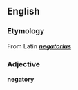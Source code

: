 == English ==
=== Etymology ===
From Latin '''''[[negatorius]]'''''

=== Adjective ===
'''negatory'''
{{copyvio}}